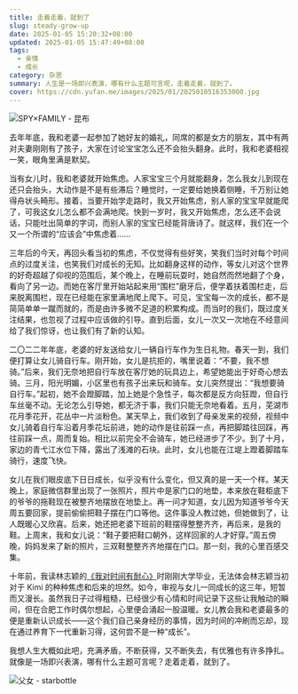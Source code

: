 ```yaml
---
title: 走着走着，就到了
slug: steady-grow-up
date: 2025-01-05 15:20:32+08:00
updated: 2025-01-05 15:47:49+08:00
tags:
  - 亲情
  - 成长
category: 杂思
summary: 人生是一场即兴表演，哪有什么主题可言呢，走着走着，就到了。
cover: https://cdn.yufan.me/images/2025/01/2025010516353000.jpg
---
```


![SPY×FAMILY - 昆布](https://cdn.yufan.me/images/2025/01/2025010516402400.jpg)

<MusicPlayer netease={759983} />

去年年底，我和老婆一起参加了她好友的婚礼，同席的都是女方的朋友，其中有两对夫妻刚刚有了孩子，大家在讨论宝宝怎么还不会抬头翻身。此时，我和老婆相视一笑，眼角里满是默契。

当有女儿时，我和老婆就开始焦虑。人家宝宝三个月就能翻身，怎么我女儿到现在还只会抬头，大动作是不是有些滞后？睡觉时，一定要给她换着侧睡，千万别让她得舟状头畸形。接着，当要开始学走路时，我又开始焦虑，别人家的宝宝早就能爬了，可我这女儿怎么都不会满地爬。快到一岁时，我又开始焦虑，怎么还不会说话，只能吐出简单的字词，而别人家的宝宝已经能背唐诗了。就这样，我们在一个又一个所谓的“应该会”中焦虑着……

三年后的今天，再回头看当初的焦虑，不仅觉得有些好笑，笑我们当时对每个时间点的过度关注，也笑我们对成长的无知。比如翻身这样的动作，等女儿对这个世界的好奇超越了仰视的范围后，某个晚上，在睡前玩耍时，她自然而然地翻了个身，看向了另一边。而她在客厅里开始站起来用“围栏”磨牙后，便学着扶着围栏走，后来脱离围栏，现在已经能在家里满地爬上爬下。可见，宝宝每一次的成长，都不是简简单单一蹴而就的，而是由许多微不足道的积累构成。而当时的我们，既过度关注结果，也忽视了过程中应该做的引导。直到后面，女儿一次又一次地在不经意间给了我们惊讶，也让我们有了新的认知。

二〇二二年年底，老婆的好友送给女儿一辆自行车作为生日礼物。春天一到，我们便打算让女儿骑自行车。刚开始，女儿是抗拒的，嘴里说着：“不要，我不想骑。”后来，我们无奈地把自行车放在客厅她的玩具边上，希望她能出于好奇心想去骑。三月，阳光明媚，小区里也有孩子出来玩和骑车。女儿突然提出：“我想要骑自行车。”起初，她不会蹬脚踏，加上她是个急性子，每次都是反方向狂蹬，但自行车丝毫不动。无论怎么引导她，都无济于事，我们只能无奈地看着。五月，芜湖市花月季花开，花丛中一片淡粉色。某天早上，我们收到了母亲发来的视频，视频中女儿骑着自行车沿着月季花坛前进，她的动作是往前踩一点，再把脚踏往回踩，再往前踩一点，周而复始。相比以前完全不会骑车，她已经进步了不少。到了十月，家边的青弋江水位下降，露出了浅滩的石块。此时，女儿也能在江堤上蹬着脚踏车骑行，速度飞快。

女儿在我们眼皮底下日日成长，似乎没有什么变化，但又真的是一天一个样。某天晚上，家庭微信群里出现了一张照片，照片中是家门口的地垫，本来放在鞋柜底下的爷爷的拖鞋现在被整齐地摆放在地垫上。再一问才知道，女儿因为知道爷爷今天周五要回家，提前偷偷把鞋子摆在门口等他。这件事没人教过她，但她做到了，让人既暖心又欣喜。后来，她还把老婆下班前的鞋摆得整整齐齐，再后来，是我的鞋。上周末，我和女儿说：“鞋子要把鞋口朝外，这样回家的人才好穿。”周五傍晚，妈妈发来了新的照片，三双鞋整整齐齐地摆在门口。那一刻，我的心里百感交集。

十年前，我读林志颖的[《我对时间有耐心》](/posts/having-a-lomo-life)时刚刚大学毕业，无法体会林志颖当初对于 Kimi 的种种焦虑和后来的坦然。如今，审视与女儿一同成长的这三年，短暂而又漫长。虽然我日子过得粗糙，已经很少有心情和时间记录下这些让我触动的瞬间，但在合肥工作时偶尔想起，心里便会涌起一股温暖。女儿教会我和老婆最多的便是重新认识成长——这个我们自己亲身经历的事情，因为时间的冲刷而忘却，现在通过养育下一代重新习得，这何尝不是一种“成长”。

我想人生大概如此吧，充满矛盾，不断获得，又不断失去，有优雅也有许多挣扎。就像是一场即兴表演，哪有什么主题可言呢？走着走着，就到了。

![父女 - starbottle](https://cdn.yufan.me/images/2025/01/2025010516365100.jpg)
